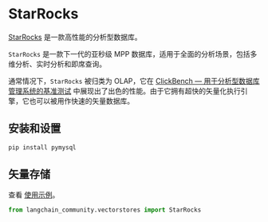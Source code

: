 # StarRocks

[StarRocks](https://www.starrocks.io/) 是一款高性能的分析型数据库。

`StarRocks` 是一款下一代的亚秒级 MPP 数据库，适用于全面的分析场景，包括多维分析、实时分析和即席查询。

通常情况下，`StarRocks` 被归类为 OLAP，它在 [ClickBench — 用于分析型数据库管理系统的基准测试](https://benchmark.clickhouse.com/) 中展现出了出色的性能。由于它拥有超快的矢量化执行引擎，它也可以被用作快速的矢量数据库。

## 安装和设置

```bash
pip install pymysql
```

## 矢量存储

查看 [使用示例](/docs/integrations/vectorstores/starrocks)。

```python
from langchain_community.vectorstores import StarRocks
```